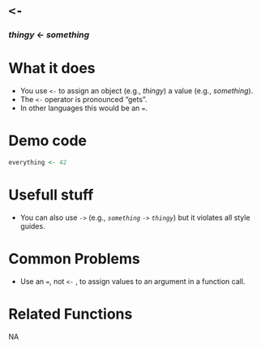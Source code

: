 # [`<-`]{.blue}
 
 
### [*thingy* <- *something*]{.blue}{.center} 
 
# What it does 

+ You use [`<-`]{.blue} to assign an object (e.g., *thingy*) a value (e.g., *something*).
+ The [`<-`]{.blue} operator is pronounced "gets".
+ In other languages this would be an `=`.
  
 
# Demo code 

```r
everything <- 42
```
  
 
# Usefull stuff 

+ You can also use  [`->`]{.blue} (e.g., *`something`* [`->`]{.blue} *`thingy`*) but it violates all style guides.
  
 
# Common Problems 

+ Use an [`=`]{.blue}, not [`<-`]{.blue} , to assign values to an argument in a function call.
  
 
# Related Functions 
NA  

